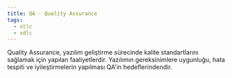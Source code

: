 ```yaml
---
title: QA - Quality Assurance
tags:
  - stlc
  - sdlc
---
```


Quality Assurance, yazılım geliştirme sürecinde kalite standartlarını sağlamak için yapılan faaliyetlerdir. Yazılımın gereksinimlere uygunluğu, hata tespiti ve iyileştirmelerin yapılması QA'in hedeflerindendir.
